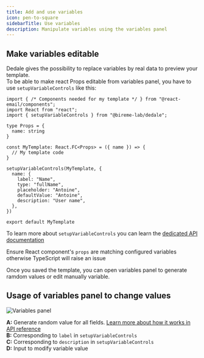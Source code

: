 ```yaml
---
title: Add and use variables
icon: pen-to-square
sidebarTitle: Use variables
description: Manipulate variables using the variables panel
---
```


## Make variables editable

Dedale gives the possibility to replace variables by real data to preview your template.  
To be able to make react Props editable from variables panel, you have to use `setupVariableControls` like this:

```tsx
import { /* Components needed for my template */ } from "@react-email/components";
import React from "react";
import { setupVariableControls } from "@bireme-lab/dedale";

type Props = {
  name: string
}

const MyTemplate: React.FC<Props> = ({ name }) => {
  // My template code
}

setupVariableControls(MyTemplate, {
  name: {
    label: "Name",
    type: "fullName",
    placeholder: "Antoine",
    defaultValue: "Antoine",
    description: "User name",
  },
})

export default MyTemplate
```

<Info>

To learn more about `setupVariableControls` you can learn the [dedicated API documentation](/dedale/api/setup-variable-controls)

</Info>

<Warning>

Ensure React component's `props` are matching configured variables otherwise TypeScript will raise an issue

</Warning>

Once you saved the template, you can open variables panel to generate ramdom values or edit manually variable.


## Usage of variables panel to change values

<img
  className="block"
  src="/images/dedale-variable-panel.webp"
  alt="Variables panel"
/>

**A:** Generate random value for all fields. [Learn more about how it works in API reference](/dedale/api/setup-variable-controls)  
**B:** Corresponding to `label` in `setupVariableControls`  
**C:** Corresponding to `description` in `setupVariableControls`  
**D:** Input to modify variable value  
